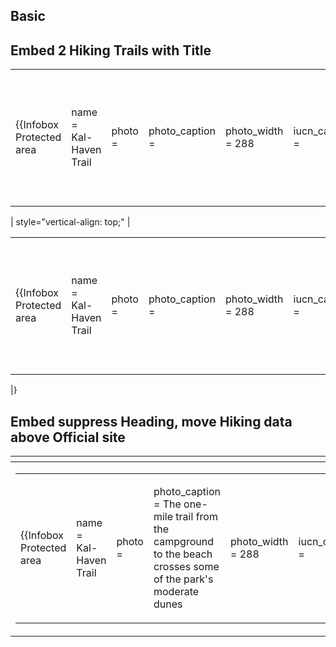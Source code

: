 {{template test cases notice}}

==Basic==

{{testcase table
| name = Wonderland Trail
| photo = CowlitzDivide.JPG
| caption = Mt Rainier from the Cowlitz Divide along the Wonderland Trail
| location = [[Mount Rainier National Park]], [[Washington (U.S. state)|Washington]], [[United States]]
| length = {{convert|93|mi|ft|-3}}<ref name="Filley">
     {{cite book 
| author = Filley, Bette 
| year = 2002 
| title = Discovering the Wonders of the Wonderland Trail: Encircling Mount Rainier (5th edition) 
| publisher = Dunamis House 
| isbn = 1-880405-09-1 
     }}</ref>
| trailheads = [[Longmire, Washington|Longmire Lodge]] <br/> [[Mowich Lake]] <br/> Ipsut Creek Camp Ground <br/> [[Sunrise (Mount Rainier)|Sunrise parking area]] <br/> White River Camp Ground <br/> Fryingpan Creek Trailhead <br/> Box Canyon <br/> Reflection Lakes <br/> Cougar Rock
| use = [[Hiking]]
| elev_gain_and_loss = {{convert|22000|ft|m|-2}} gain approximately<ref name="Filley"/>
| highest = Panhandle Gap {{convert|6750|ft|m|-1}}<ref name="SpringManningMRNP">
     {{cite book 
| author = Spring, Ira 
| authorlink = Ira Spring 
| coauthors = [[Harvey Manning|Manning, Harvey]] 
| year = 1999 
| title = 50 Hikes in Mount Rainier National Park 
| publisher = The Mountaineers 
| isbn = 0-89886-572-7
     }}</ref>
| lowest = Ipsut Creek Campground {{convert|2320|ft|m|-1}}<ref name="Filley"/>
| season = Summer to early [[Autumn|Fall]]
| months = Mid-July through late September
| website = [http://www.nps.gov/mora/planyourvisit/the-wonderland-trail.htm nps.gov/mora/planyourvisit/the-wonderland-trail.htm]
}}


==Embed 2 Hiking Trails with Title==


{| style="border-collapse: collapse; float:right; clear:right; border:0; margin:-0.5em 0 0 0;"
|-
|{{Infobox Protected area
| name = Kal-Haven Trail
| photo = 
| photo_caption = 
| photo_width = 288
| iucn_category = 
| map = 
| map_caption = 
| map_width = 250
| location = Lower Peninsula, [[Kalamazoo County]], [[Van Buren County, Michigan|Van Buren County]], [[Michigan]] USA
| nearest_city = [[Bloomingdale, Michigan]]
| region = US-MI
| lat_d = 42.3825
| long_d = -85.9575
| display = inline
| area = 
| established = 
| visitation_num = 
| visitation_year = 
| governing_body = [[Michigan Department of Natural Resources]]
| website = <div>[http://www.dnr.state.mi.us/parksandtrails/Details.aspx?id=463&type=SPRK Official site]</div>
{{Infobox hiking trail
  | embed = yes
  | cellstyle=padding:0.1em 0.3em;
  | name = Kal-Haven Trail 1
  | title = Trail 1
  | designation =
  | length = {{convert|34.5|mi|km|1}}
  | trailheads = [[Kalamazoo, Michigan]] <br> [[South Haven, Michigan]]
  | use = [[Cycling]], [[Equestrianism|Equestrian]], [[Hiking]], [[Snowmobile|Snow-mobiling]], [[Cross-country skiing|XC skiing]]
  | difficulty = Easy
  | season = All
  }}
{{Infobox hiking trail
  | embed = yes
  | cellstyle=padding:0.1em 0.3em;
  | mame = Kal-Haven Trail 2
  | title = Trail 2
  | designation =
  | length = {{convert|34.5|mi|km|1}}
  | trailheads = [[Kalamazoo, Michigan]] <br> [[South Haven, Michigan]]
  | use = [[Cycling]], [[Equestrianism|Equestrian]], [[Hiking]], [[Snowmobile|Snow-mobiling]], [[Cross-country skiing|XC skiing]]
  | difficulty = Moderate
  | season = Summer
  }}
}}
|}
| style="vertical-align: top;" |
{| style="border-collapse: collapse; float:right; clear:right; border:0; margin:-0.5em 0 0 0;"
|-
|{{Infobox Protected area
| name = Kal-Haven Trail
| photo = 
| photo_caption = 
| photo_width = 288
| iucn_category = 
| map = 
| map_caption = 
| map_width = 250
| location = Lower Peninsula, [[Kalamazoo County]], [[Van Buren County, Michigan|Van Buren County]], [[Michigan]] USA
| nearest_city = [[Bloomingdale, Michigan]]
| region = US-MI
| lat_d = 42.3825
| long_d = -85.9575
| display = inline
| area = 
| established = 
| visitation_num = 
| visitation_year = 
| governing_body = [[Michigan Department of Natural Resources]]
| website = <div>[http://www.dnr.state.mi.us/parksandtrails/Details.aspx?id=463&type=SPRK Official site]</div>
{{Infobox hiking trail/sandbox
  | embed = yes
  | cellstyle = padding:0.1em 0.3em;
  | name = Kal-Haven Trail 1
  | title = Trail 1
  | designation =
  | length = {{convert|34.5|mi|km|1}}
  | trailheads = [[Kalamazoo, Michigan]] <br> [[South Haven, Michigan]]
  | use = [[Cycling]], [[Equestrianism|Equestrian]], [[Hiking]], [[Snowmobile|Snow-mobiling]], [[Cross-country skiing|XC skiing]]
  | difficulty = Easy
  | season = All
  }}
{{Infobox hiking trail/sandbox
  | embed = yes
  | cellstyle = padding:0.1em 0.3em;
  | name = Kal-Haven Trail 2
  | title = Trail 2
  | designation =
  | length = {{convert|34.5|mi|km|1}}
  | trailheads = [[Kalamazoo, Michigan]] <br> [[South Haven, Michigan]]
  | use = [[Cycling]], [[Equestrianism|Equestrian]], [[Hiking]], [[Snowmobile|Snow-mobiling]], [[Cross-country skiing|XC skiing]]
  | difficulty = Moderate
  | season = Summer
  }}
}}
|}
|}


==Embed suppress Heading, move Hiking data above Official site==

{| style="border-collapse: collapse; background: transparent;"
! {{tl|Infobox hiking trail}} !! {{tl|Infobox hiking trail/sandbox}}
|-
| style="vertical-align: top;" |
{| style="border-collapse: collapse; float:right; clear:right; border:0; margin:-0.5em 0 0 0;"
|-
|{{Infobox Protected area
| name = Kal-Haven Trail
| photo =
| photo_caption = The one-mile trail from the campground to the beach crosses some of the park's moderate dunes
| photo_width = 288
| iucn_category = 
| map = USA Michigan
| map_caption = Location within the state of Michigan
| map_width = 250
| location = Lower Peninsula, [[Kalamazoo County]], [[Van Buren County, Michigan|Van Buren County]], [[Michigan]] USA
| nearest_city = [[Bloomingdale, Michigan]]
| region = US-MI
| lat_d = 42.3825
| long_d = -85.9575
| display = inline
| area = 
| established = 
| visitation_num = 
| visitation_year = 
| governing_body = <div>[[Michigan Department of Natural Resources]]</div>
{{Infobox hiking trail
  | embed = yes
  | cellstyle=padding:0.1em 0.3em;
  | name = Kal-Haven Trail
  | title = no
  | length = {{convert|34.5|mi|km|1}}
  | trailheads = [[Kalamazoo, Michigan]] <br> [[South Haven, Michigan]]
  | use = [[Cycling]], [[Equestrianism|Equestrian]], [[Hiking]], [[Snowmobile|Snow-mobiling]], [[Cross-country skiing|XC skiing]]
  | difficulty = Easy
  | season = All
  | surface = Ballast
  | ROW = XYZ railroad
  | grade = 8%
  }}
| url = http://www.dnr.state.mi.us/parksandtrails/Details.aspx?id=463&type=SPRK
}}
|}
| style="vertical-align: top;" |
{| style="border-collapse: collapse; float:right; clear:right; border:0; margin:-0.5em 0 0 0;"
|-
|{{Infobox Protected area
| name = Kal-Haven Trail
| photo =
| photo_caption = The one-mile trail from the campground to the beach crosses some of the park's moderate dunes
| photo_width = 288
| iucn_category = 
| map = USA Michigan
| map_caption = Location within the state of Michigan
| map_width = 250
| location = Lower Peninsula, [[Kalamazoo County]], [[Van Buren County, Michigan|Van Buren County]], [[Michigan]] USA
| nearest_city = [[Bloomingdale, Michigan]]
| region = US-MI
| lat_d = 42.3825
| long_d = -85.9575
| display = inline
| area = 
| established = 
| visitation_num = 
| visitation_year = 
| governing_body = <div>[[Michigan Department of Natural Resources]]</div>
{{Infobox hiking trail/sandbox
  | embed = yes
  | cellstyle = padding:0.1em 0.3em;
  | name = Kal-Haven Trail
  | title = no
  | designation =
  | length = {{convert|34.5|mi|km|1}}
  | trailheads = [[Kalamazoo, Michigan]] <br> [[South Haven, Michigan]]
  | use = [[Cycling]], [[Equestrianism|Equestrian]], [[Hiking]], [[Snowmobile|Snow-mobiling]], [[Cross-country skiing|XC skiing]]
  | difficulty = Easy
  | season = All
  | surface = Ballast
  | ROW = XYZ railroad
  | grade = 8%
  }}
| url = http://www.dnr.state.mi.us/parksandtrails/Details.aspx?id=463&type=SPRK
}}
|}
|}<noinclude>
{{Hidden|References
|{{Template reference list}}}}
</noinclude>